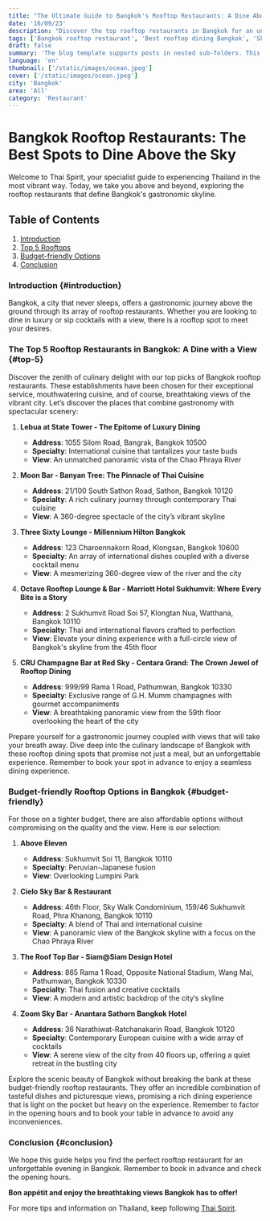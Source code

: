 ```yaml
---
title: "The Ultimate Guide to Bangkok's Rooftop Restaurants: A Dine Above the Sky"
date: '16/09/23'
description: "Discover the top rooftop restaurants in Bangkok for an unforgettable gastronomic experience with breathtaking views."
tags: ['Bangkok rooftop restaurant', 'Best rooftop dining Bangkok', 'Sky-high restaurants Bangkok', 'Bangkok nightlife', 'Luxury dining Bangkok', 'Affordable rooftops Bangkok', 'Panoramic views Bangkok']
draft: false
summary: 'The blog template supports posts in nested sub-folders. This can be used to group posts of similar content e.g. a multi-part course. This post is itself an example of a nested route!'
language: 'en'
thumbnail: ['/static/images/ocean.jpeg']
cover: ['/static/images/ocean.jpeg']
city: 'Bangkok'
area: 'All'
category: 'Restaurant'
---
```


# Bangkok Rooftop Restaurants: The Best Spots to Dine Above the Sky

Welcome to Thai Spirit, your specialist guide to experiencing Thailand in the most vibrant way. Today, we take you above and beyond, exploring the rooftop restaurants that define Bangkok's gastronomic skyline.

## Table of Contents

1. [Introduction](#introduction)
2. [Top 5 Rooftops](#top-5)
3. [Budget-friendly Options](#budget-friendly)
4. [Conclusion](#conclusion)

### Introduction {#introduction}

Bangkok, a city that never sleeps, offers a gastronomic journey above the ground through its array of rooftop restaurants. Whether you are looking to dine in luxury or sip cocktails with a view, there is a rooftop spot to meet your desires.

### The Top 5 Rooftop Restaurants in Bangkok: A Dine with a View {#top-5}

Discover the zenith of culinary delight with our top picks of Bangkok rooftop restaurants. These establishments have been chosen for their exceptional service, mouthwatering cuisine, and of course, breathtaking views of the vibrant city. Let’s discover the places that combine gastronomy with spectacular scenery:

1. **Lebua at State Tower - The Epitome of Luxury Dining**
   
   - **Address**: 1055 Silom Road, Bangrak, Bangkok 10500
   - **Specialty**: International cuisine that tantalizes your taste buds
   - **View**: An unmatched panoramic vista of the Chao Phraya River

2. **Moon Bar - Banyan Tree: The Pinnacle of Thai Cuisine**
   
   - **Address**: 21/100 South Sathon Road, Sathon, Bangkok 10120
   - **Specialty**: A rich culinary journey through contemporary Thai cuisine
   - **View**: A 360-degree spectacle of the city’s vibrant skyline

3. **Three Sixty Lounge - Millennium Hilton Bangkok**
   
   - **Address**: 123 Charoennakorn Road, Klongsan, Bangkok 10600
   - **Specialty**: An array of international dishes coupled with a diverse cocktail menu
   - **View**: A mesmerizing 360-degree view of the river and the city 

4. **Octave Rooftop Lounge & Bar - Marriott Hotel Sukhumvit: Where Every Bite is a Story**
   
   - **Address**: 2 Sukhumvit Road Soi 57, Klongtan Nua, Watthana, Bangkok 10110
   - **Specialty**: Thai and international flavors crafted to perfection
   - **View**: Elevate your dining experience with a full-circle view of Bangkok's skyline from the 45th floor

5. **CRU Champagne Bar at Red Sky - Centara Grand: The Crown Jewel of Rooftop Dining**
   
   - **Address**: 999/99 Rama 1 Road, Pathumwan, Bangkok 10330
   - **Specialty**: Exclusive range of G.H. Mumm champagnes with gourmet accompaniments
   - **View**: A breathtaking panoramic view from the 59th floor overlooking the heart of the city

Prepare yourself for a gastronomic journey coupled with views that will take your breath away. Dive deep into the culinary landscape of Bangkok with these rooftop dining spots that promise not just a meal, but an unforgettable experience. Remember to book your spot in advance to enjoy a seamless dining experience.

### Budget-friendly Rooftop Options in Bangkok {#budget-friendly}

For those on a tighter budget, there are also affordable options without compromising on the quality and the view. Here is our selection:

1. **Above Eleven**
   
   - **Address**: Sukhumvit Soi 11, Bangkok 10110
   - **Specialty**: Peruvian-Japanese fusion
   - **View**: Overlooking Lumpini Park

2. **Cielo Sky Bar & Restaurant**
   
   - **Address**: 46th Floor, Sky Walk Condominium, 159/46 Sukhumvit Road, Phra Khanong, Bangkok 10110
   - **Specialty**: A blend of Thai and international cuisine
   - **View**: A panoramic view of the Bangkok skyline with a focus on the Chao Phraya River

3. **The Roof Top Bar - Siam@Siam Design Hotel**
   
   - **Address**: 865 Rama 1 Road, Opposite National Stadium, Wang Mai, Pathumwan, Bangkok 10330
   - **Specialty**: Thai fusion and creative cocktails
   - **View**: A modern and artistic backdrop of the city’s skyline

4. **Zoom Sky Bar - Anantara Sathorn Bangkok Hotel**
   
   - **Address**: 36 Narathiwat-Ratchanakarin Road, Bangkok 10120
   - **Specialty**: Contemporary European cuisine with a wide array of cocktails
   - **View**: A serene view of the city from 40 floors up, offering a quiet retreat in the bustling city

Explore the scenic beauty of Bangkok without breaking the bank at these budget-friendly rooftop restaurants. They offer an incredible combination of tasteful dishes and picturesque views, promising a rich dining experience that is light on the pocket but heavy on the experience. Remember to factor in the opening hours and to book your table in advance to avoid any inconveniences.

### Conclusion {#conclusion}

We hope this guide helps you find the perfect rooftop restaurant for an unforgettable evening in Bangkok. Remember to book in advance and check the opening hours.

**Bon appétit and enjoy the breathtaking views Bangkok has to offer!**

For more tips and information on Thailand, keep following [Thai Spirit](www.thaispirit.net).

